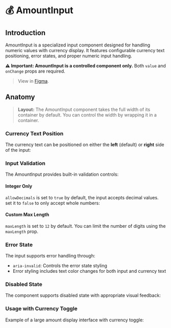 
<Meta title="Text Input/AmountInput/Overview/Docs" />

# 💰 AmountInput

## Introduction

AmountInput is a specialized input component designed for handling numeric values with currency display. It features configurable currency text positioning, error states, and proper numeric input handling.

**⚠️ Important: AmountInput is a controlled component only.** Both `value` and `onChange` props are required.

> View in [Figma](https://www.figma.com/design/JxaLVMTWirCpU0rsbZ30k7/2.-Components-Library?node-id=6245-2067&m=dev).

## Anatomy

<Canvas of={AmountInputStories.Default} />
<Controls of={AmountInputStories.Default} />

> **Layout:** The AmountInput component takes the full width of its container by default. You can control the width by wrapping it in a container.

### Currency Text Position

The currency text can be positioned on either the **left** (default) or **right** side of the input:

<Canvas of={AmountInputStories.Default} />
<Canvas of={AmountInputStories.WithRightCurrency} />

### Input Validation

The AmountInput provides built-in validation controls:

#### **Integer Only**

`allowDecimals` is set to `true` by default, the input accepts decimal values.
set it to `false` to only accept whole numbers:

<Canvas of={AmountInputStories.IntegerOnly} />

#### **Custom Max Length**

`maxLength` is set to `12` by default.
You can limit the number of digits using the `maxLength` prop.

<Canvas of={AmountInputStories.CustomMaxLength} />

### Error State

The input supports error handling through:

- `aria-invalid`: Controls the error state styling
- Error styling includes text color changes for both input and currency text

<Canvas of={AmountInputStories.Error} />

### Disabled State

The component supports disabled state with appropriate visual feedback:

<Canvas of={AmountInputStories.Disabled} />

### Usage with Currency Toggle

Example of a large amount display interface with currency toggle:

<Canvas of={AmountInputStories.LargeAmountDisplay} />
